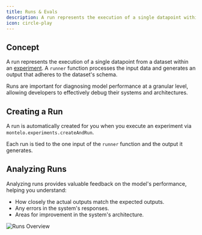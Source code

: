 ```yaml
---
title: Runs & Evals
description: A run represents the execution of a single datapoint within an experiment.
icon: circle-play
---
```


## Concept
A run represents the execution of a single datapoint from a dataset within an [experiment](/experiments/experiments). A `runner` function processes the input data
and generates an output that adheres to the dataset's schema.

Runs are important for diagnosing model performance at a granular level, allowing developers to effectively debug their systems
and architectures.

## Creating a Run

A run is automatically created for you when you execute an experiment via `montelo.experiments.createAndRun`.

Each run is tied to the one input of the `runner` function and the output it generates.

## Analyzing Runs
Analyzing runs provides valuable feedback on the model's performance, helping you understand:

- How closely the actual outputs match the expected outputs.
- Any errors in the system's responses.
- Areas for improvement in the system's architecture.

<Frame type="glass">
  <img src="/assets/Run.png" alt="Runs Overview"/>
</Frame>
